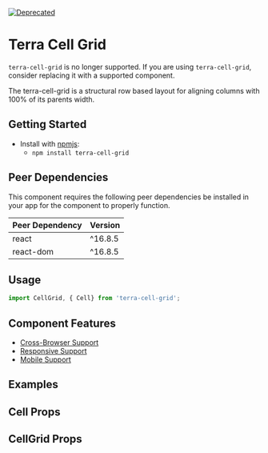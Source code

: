 


<Badge />

[![Deprecated](https://badgen.net/badge/status/Deprecated/grey)](https://github.com/cerner/terra-core/tree/main/packages/terra-cell-grid#readme)

# Terra Cell Grid

<Notice variant="deprecation">

`terra-cell-grid` is no longer supported. If you are using `terra-cell-grid`, consider replacing it with a supported component.

</Notice>

The terra-cell-grid is a structural row based layout for aligning columns with 100% of its parents width.

## Getting Started

- Install with [npmjs](https://www.npmjs.com):
  - `npm install terra-cell-grid`

<!-- AUTO-GENERATED-CONTENT:START Peer Dependencies -->
## Peer Dependencies

This component requires the following peer dependencies be installed in your app for the component to properly function.

| Peer Dependency | Version |
|-|-|
| react | ^16.8.5 |
| react-dom | ^16.8.5 |

<!-- AUTO-GENERATED-CONTENT:END -->

## Usage

```jsx
import CellGrid, { Cell} from 'terra-cell-grid';
```

## Component Features
* [Cross-Browser Support](https://engineering.cerner.com/terra-ui/about/terra-ui/component-standards#cross-browser-support)
* [Responsive Support](https://engineering.cerner.com/terra-ui/about/terra-ui/component-standards#responsive-support)
* [Mobile Support](https://engineering.cerner.com/terra-ui/about/terra-ui/component-standards#mobile-support)

## Examples
<CellGridExample title="Default" />
<CellGridVertical title="Divided Vertically" />
<CellGridHorizontal title="Divided Horizontally" />
<CellGridBoth title="Divided Both Directions" />

## Cell Props
<CellPropsTable />

## CellGrid Props
<CellGridPropsTable />
